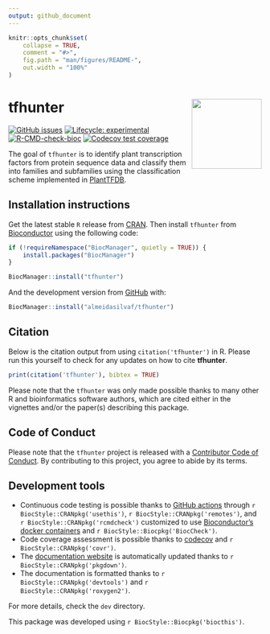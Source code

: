 ```yaml
---
output: github_document
---
```


<!-- README.md is generated from README.Rmd. Please edit that file -->

```r
knitr::opts_chunk$set(
    collapse = TRUE,
    comment = "#>",
    fig.path = "man/figures/README-",
    out.width = "100%"
)
```

# tfhunter <img src="man/figures/logo.png" align="right" height="139" />

<!-- badges: start -->
[![GitHub issues](https://img.shields.io/github/issues/almeidasilvaf/tfhunter)](https://github.com/almeidasilvaf/tfhunter/issues)
[![Lifecycle: experimental](https://img.shields.io/badge/lifecycle-experimental-orange.svg)](https://lifecycle.r-lib.org/articles/stages.html#experimental)
[![R-CMD-check-bioc](https://github.com/almeidasilvaf/tfhunter/workflows/R-CMD-check-bioc/badge.svg)](https://github.com/almeidasilvaf/tfhunter/actions)
[![Codecov test
coverage](https://codecov.io/gh/almeidasilvaf/tfhunter/branch/master/graph/badge.svg)](https://codecov.io/gh/almeidasilvaf/tfhunter?branch=master)
<!-- badges: end -->

The goal of `tfhunter` is to identify plant transcription factors from protein 
sequence data and classify them into families and subfamilies using the
classification scheme implemented in [PlantTFDB](https://doi.org/10.1093/nar/gkz1020).

## Installation instructions

Get the latest stable `R` release from [CRAN](http://cran.r-project.org/). Then install `tfhunter` from [Bioconductor](http://bioconductor.org/) using the following code:

```r
if (!requireNamespace("BiocManager", quietly = TRUE)) {
    install.packages("BiocManager")
}

BiocManager::install("tfhunter")
```

And the development version from [GitHub](https://github.com/almeidasilvaf/tfhunter) with:

```r
BiocManager::install("almeidasilvaf/tfhunter")
```

## Citation

Below is the citation output from using `citation('tfhunter')` in R. Please
run this yourself to check for any updates on how to cite __tfhunter__.

```r
print(citation('tfhunter'), bibtex = TRUE)
```

Please note that the `tfhunter` was only made possible thanks to many other R and bioinformatics software authors, which are cited either in the vignettes and/or the paper(s) describing this package.

## Code of Conduct

Please note that the `tfhunter` project is released with a [Contributor Code of Conduct](http://bioconductor.org/about/code-of-conduct/). By contributing to this project, you agree to abide by its terms.

## Development tools

* Continuous code testing is possible thanks to [GitHub actions](https://www.tidyverse.org/blog/2020/04/usethis-1-6-0/)  through `r BiocStyle::CRANpkg('usethis')`, `r BiocStyle::CRANpkg('remotes')`, and `r BiocStyle::CRANpkg('rcmdcheck')` customized to use [Bioconductor's docker containers](https://www.bioconductor.org/help/docker/) and `r BiocStyle::Biocpkg('BiocCheck')`.
* Code coverage assessment is possible thanks to [codecov](https://codecov.io/gh) and `r BiocStyle::CRANpkg('covr')`.
* The [documentation website](http://almeidasilvaf.github.io/tfhunter) is automatically updated thanks to `r BiocStyle::CRANpkg('pkgdown')`.
* The documentation is formatted thanks to `r BiocStyle::CRANpkg('devtools')` and `r BiocStyle::CRANpkg('roxygen2')`.

For more details, check the `dev` directory.

This package was developed using `r BiocStyle::Biocpkg('biocthis')`.


